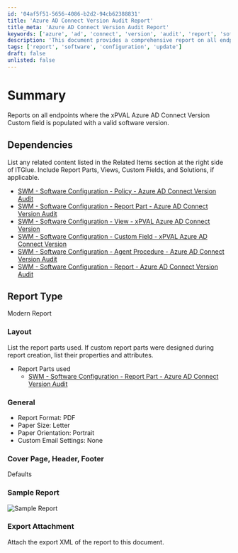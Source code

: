 ```yaml
---
id: '04af5f51-5656-4086-b2d2-94cb62388831'
title: 'Azure AD Connect Version Audit Report'
title_meta: 'Azure AD Connect Version Audit Report'
keywords: ['azure', 'ad', 'connect', 'version', 'audit', 'report', 'software']
description: 'This document provides a comprehensive report on all endpoints where the xPVAL Azure AD Connect Version Custom field is populated with a valid software version. It includes dependencies, report type, layout, and sample report details for effective analysis and auditing.'
tags: ['report', 'software', 'configuration', 'update']
draft: false
unlisted: false
---
```

# Summary
Reports on all endpoints where the xPVAL Azure AD Connect Version Custom field is populated with a valid software version.

## Dependencies
List any related content listed in the Related Items section at the right side of ITGlue. Include Report Parts, Views, Custom Fields, and Solutions, if applicable.

- [SWM - Software Configuration - Policy - Azure AD Connect Version Audit](https://proval.itglue.com/DOC-5078775-9853853)
- [SWM - Software Configuration - Report Part - Azure AD Connect Version Audit](https://proval.itglue.com/DOC-5078775-9853854)
- [SWM - Software Configuration - View - xPVAL Azure AD Connect Version](https://proval.itglue.com/DOC-5078775-9853845)
- [SWM - Software Configuration - Custom Field - xPVAL Azure AD Connect Version](https://proval.itglue.com/DOC-5078775-9853852)
- [SWM - Software Configuration - Agent Procedure - Azure AD Connect Version Audit](https://proval.itglue.com/DOC-5078775-9853848)
- [SWM - Software Configuration - Report - Azure AD Connect Version Audit](https://proval.itglue.com/5078775/docs/9853843)

## Report Type
Modern Report

### Layout
List the report parts used. If custom report parts were designed during report creation, list their properties and attributes.

- Report Parts used
  - [SWM - Software Configuration - Report Part - Azure AD Connect Version Audit](https://proval.itglue.com/DOC-5078775-9853854)

### General
- Report Format: PDF
- Paper Size: Letter
- Paper Orientation: Portrait
- Custom Email Settings: None

### Cover Page, Header, Footer
Defaults

### Sample Report
![Sample Report](../../../static/img/Azure-AD-Connect-Version-Audit/image_1.png)

### Export Attachment
Attach the export XML of the report to this document.












